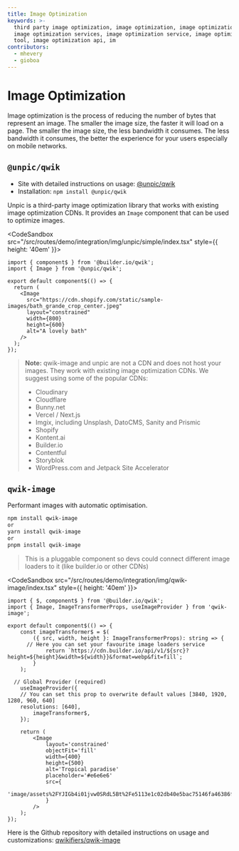 ```yaml
---
title: Image Optimization
keywords: >-
  third party image optimization, image optimization, image optimization tools,
  image optimization services, image optimization service, image optimization
  tool, image optimization api, im
contributors:
  - mhevery
  - gioboa
---
```



# Image Optimization

Image optimization is the process of reducing the number of bytes that represent an image. The smaller the image size, the faster it will load on a page. The smaller the image size, the less bandwidth it consumes. The less bandwidth it consumes, the better the experience for your users especially on mobile networks.


## `@unpic/qwik`

- Site with detailed instructions on usage: [@unpic/qwik](https://unpic.pics/img/qwik/)
- Installation: `npm install @unpic/qwik`

Unpic is a third-party image optimization library that works with existing image optimization CDNs. It provides an `Image` component that can be used to optimize images.

<CodeSandbox src="/src/routes/demo/integration/img/unpic/simple/index.tsx" style={{ height: '40em' }}>
```tsx {6} /Slot/
import { component$ } from '@builder.io/qwik';
import { Image } from '@unpic/qwik';

export default component$(() => {
  return (
    <Image
      src="https://cdn.shopify.com/static/sample-images/bath_grande_crop_center.jpeg"
      layout="constrained"
      width={800}
      height={600}
      alt="A lovely bath"
    />
  );
});
```
</CodeSandbox>

> **Note:** qwik-image and unpic are not a CDN and does not host your images. They work with existing image optimization CDNs. We suggest using some of the popular CDNs:
> - Cloudinary
> - Cloudflare
> - Bunny.net
> - Vercel / Next.js
> - Imgix, including Unsplash, DatoCMS, Sanity and Prismic
> - Shopify
> - Kontent.ai
> - Builder.io
> - Contentful
> - Storyblok
> - WordPress.com and Jetpack Site Accelerator

## `qwik-image`

Performant images with automatic optimisation.

```bash
npm install qwik-image
or
yarn install qwik-image
or
pnpm install qwik-image
```

> This is a pluggable component so devs could connect different image loaders to it (like builder.io or other CDNs)

<CodeSandbox src="/src/routes/demo/integration/img/qwik-image/index.tsx" style={{ height: '40em' }}>
```tsx {6} /Slot/
import { $, component$ } from '@builder.io/qwik';
import { Image, ImageTransformerProps, useImageProvider } from 'qwik-image';

export default component$(() => {
	const imageTransformer$ = $(
		({ src, width, height }: ImageTransformerProps): string => {
      // Here you can set your favourite image loaders service
			return `https://cdn.builder.io/api/v1/${src}?height=${height}&width=${width}}&format=webp&fit=fill`;
		}
	);

  // Global Provider (required)
	useImageProvider({
    // You can set this prop to overwrite default values [3840, 1920, 1280, 960, 640]
    resolutions: [640],
		imageTransformer$,
	});

	return (
		<Image
			layout='constrained'
			objectFit='fill'
			width={400}
			height={500}
			alt='Tropical paradise'
			placeholder='#e6e6e6'
			src={
				'image/assets%2FYJIGb4i01jvw0SRdL5Bt%2Fe5113e1c02db40e5bac75146fa46386f'
			}
		/>
	);
});
```
</CodeSandbox>

Here is the Github repository with detailed instructions on usage and customizations: [qwikifiers/qwik-image](https://github.com/qwikifiers/qwik-image)
